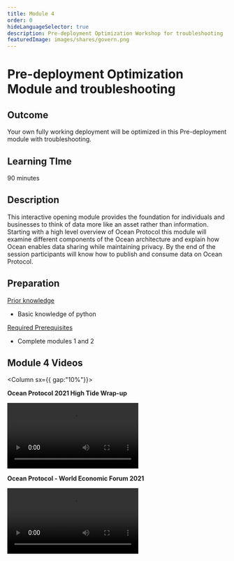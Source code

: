 ```yaml
---
title: Module 4
order: 0
hideLanguageSelector: true
description: Pre-deployment Optimization Workshop for troubleshooting
featuredImage: images/shares/govern.png
---
```


# Pre-deployment Optimization Module and troubleshooting

## Outcome

Your own fully working deployment will be optimized in this Pre-deployment module with troubleshooting.

## Learning TIme 

90 minutes

## Description

This interactive opening module provides the foundation for individuals and businesses to think of data more like an asset rather than information. Starting with a high level overview of Ocean Protocol this module will examine different components of the Ocean architecture and explain how Ocean enables data sharing while maintaining privacy. By the end of the session participants will know how to publish and consume data on Ocean Protocol.

## Preparation


<u>Prior knowledge</u>

- Basic knowledge of python

<u>Required Prerequisites</u>

- Complete modules 1 and 2
 

## Module 4 Videos 

<Column sx={{ gap:"10%"}}>

<Box>

**Ocean Protocol 2021 High Tide Wrap-up**

<Video src="https://www.youtube.com/embed/BS1d6dir2_U" />

</Box>

<Box>

**Ocean Protocol - World Economic Forum 2021**

<Video src="https://www.youtube.com/embed/etv7r3BE7kU" />

</Box>

</Column>